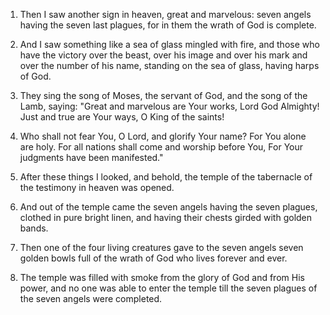 
1. Then I saw another sign in heaven, great and marvelous: seven angels having the seven last plagues, for in them the wrath of God is complete.

2. And I saw something like a sea of glass mingled with fire, and those who have the victory over the beast, over his image and over his mark and over the number of his name, standing on the sea of glass, having harps of God.

3. They sing the song of Moses, the servant of God, and the song of the Lamb, saying: "Great and marvelous are Your works, Lord God Almighty! Just and true are Your ways, O King of the saints!

4. Who shall not fear You, O Lord, and glorify Your name? For You alone are holy. For all nations shall come and worship before You, For Your judgments have been manifested."

5. After these things I looked, and behold, the temple of the tabernacle of the testimony in heaven was opened.

6. And out of the temple came the seven angels having the seven plagues, clothed in pure bright linen, and having their chests girded with golden bands.

7. Then one of the four living creatures gave to the seven angels seven golden bowls full of the wrath of God who lives forever and ever.

8. The temple was filled with smoke from the glory of God and from His power, and no one was able to enter the temple till the seven plagues of the seven angels were completed.


